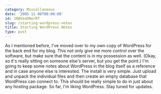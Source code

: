 ```yaml
---
category: Miscellaneous
date: '2005-11-06T00:00:00'
id: 20WSeoDNerRT
slug: /starting-wordpress-notes
title: Starting WordPress Notes
type: post
---
```


As I mentioned before, I've moved over to my own copy of WordPress
for the back end for my blog. This not only give me more control
over the software, but make sure that the content is in my
possession as well. (Okay, so it's really sitting on someone else's
server, but you get the point.) I'm going to keep some notes about
WordPress in the blog itself as a reference and in case anyone else
is interested. The install is very simple. Just upload and unpack
the individual files and then create an empty database that
WordPress can connect to. This should be really simple to do in
just about any hosting package. So far, I'm liking WordPress. Stay
tuned for updates.